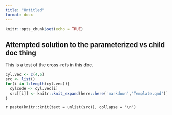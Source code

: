 ```yaml
---
title: "Untitled"
format: docx
---
```


```r
knitr::opts_chunk$set(echo = TRUE)
```

## Attempted solution to the parameterized vs child doc thing

This is a test of the cross-refs in this doc.


```r
cyl.vec <- c(4,6)
src <- list()
for(i in 1:length(cyl.vec)){
  cylcode <- cyl.vec[i]
  src[[i]] <- knitr::knit_expand(here::here('markdown','Template.qmd'))
}
```
`r paste(knitr::knit(text = unlist(src)), collapse = '\n')`